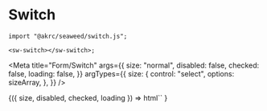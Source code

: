 
# Switch

```tsx
import "@akrc/seaweed/switch.js";

<sw-switch></sw-switch>;
```

<Meta
    title="Form/Switch"
    args={{
        size: "normal",
        disabled: false,
        checked: false,
        loading: false,
    }}
    argTypes={{
        size: {
            control: "select",
            options: sizeArray,
        },
    }}
/>

<Canvas>
    <Story name="Page">
        {({ size, disabled, checked, loading }) =>
            html`<sw-switch
                size=${size}
                ?checked=${checked}
                ?disabled=${disabled}
                ?loading=${loading}
            ></sw-switch>`
        }
    </Story>
</Canvas>
